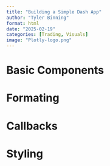 ```yaml
---
title: "Building a Simple Dash App"
author: "Tyler Binning"
format: html
date: "2025-02-19"
categories: [Trading, Visuals]
image: "Plotly-logo.png"
---
```


# Basic Components

# Formating 

# Callbacks

# Styling

